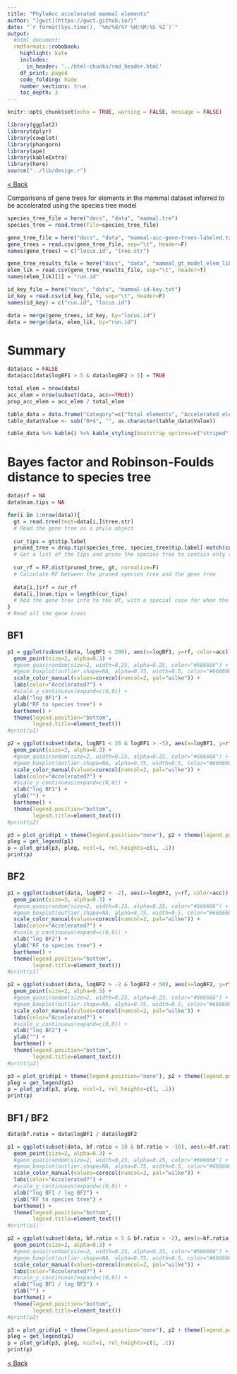 ```yaml
---
title: "PhyloAcc accelerated mammal elements"
author: "[gwct](https://gwct.github.io/)"
date: "`r format(Sys.time(), '%m/%d/%Y %H:%M:%S %Z')`"
output:
  #html_document:
  rmdformats::robobook:
    highlight: kate
    includes:
      in_header: '../html-chunks/rmd_header.html'
    df_print: paged
    code_folding: hide
    number_sections: true
    toc_depth: 3
---
```



```r
knitr::opts_chunk$set(echo = TRUE, warning = FALSE, message = FALSE)

library(ggplot2)
library(dplyr)
library(cowplot)
library(phangorn)
library(ape)
library(kableExtra)
library(here)
source("../lib/design.r")
```

[< Back ](index.html)

Comparisons of gene trees for elements in the mammal dataset inferred to be accelerated using the species tree model

```r
species_tree_file = here("docs", "data", "mammal.tre")
species_tree = read.tree(file=species_tree_file)

gene_tree_file = here("docs", "data", "mammal-acc-gene-trees-labeled.txt")
gene_trees = read.csv(gene_tree_file, sep="\t", header=F)
names(gene_trees) = c("locus.id", "tree.str")

gene_tree_results_file = here("docs", "data", "mammal_gt_model_elem_lik.txt")
elem_lik = read.csv(gene_tree_results_file, sep="\t", header=T)
names(elem_lik)[1] = "run.id"

id_key_file = here("docs", "data", "mammal-id-key.txt")
id_key = read.csv(id_key_file, sep="\t", header=F)
names(id_key) = c("run.id", "locus.id")

data = merge(gene_trees, id_key, by="locus.id")
data = merge(data, elem_lik, by="run.id")

```

# Summary

```r

data$acc = FALSE
data$acc[data$logBF1 > 5 & data$logBF2 > 5] = TRUE

total_elem = nrow(data)
acc_elem = nrow(subset(data, acc==TRUE))
prop_acc_elem = acc_elem / total_elem

table_data = data.frame("Category"=c("Total elements", "Accelerated elements", "Proportion accelerated"), "Value"=c(total_elem, acc_elem, signif(prop_acc_elem, 4)))
table_data$Value <- sub("0+$", "", as.character(table_data$Value))

table_data %>% kable() %>% kable_styling(bootstrap_options=c("striped", "condended", "responsive"), full_width=F)

```

# Bayes factor and Robinson-Foulds distance to species tree

```r
data$rf = NA
data$num.tips = NA

for(i in 1:nrow(data)){
  gt = read.tree(text=data[i,]$tree.str)
  # Read the gene tree as a phylo object
  
  cur_tips = gt$tip.label
  pruned_tree = drop.tip(species_tree, species_tree$tip.label[-match(cur_tips, species_tree$tip.label)])
  # Get a list of the tips and prune the species tree to contain only those tips
  
  cur_rf = RF.dist(pruned_tree, gt, normalize=F)
  # Calculate RF between the pruned species tree and the gene tree
  
  data[i,]$rf = cur_rf
  data[i,]$num.tips = length(cur_tips)
  # Add the gene tree info to the df, with a special case for when the RF is 0
}
# Read all the gene trees

```

## BF1

```r

p1 = ggplot(subset(data, logBF1 < 200), aes(x=logBF1, y=rf, color=acc)) +
  geom_point(size=2, alpha=0.3) +
  #geom_quasirandom(size=2, width=0.25, alpha=0.25, color="#666666") +
  #geom_boxplot(outlier.shape=NA, alpha=0.75, width=0.5, color="#666666") +
  scale_color_manual(values=corecol(numcol=2, pal="wilke")) +
  labs(color="Accelerated?") +
  #scale_y_continuous(expand=c(0,0)) +
  xlab("log BF1") +
  ylab("RF to species tree") +
  bartheme() +
  theme(legend.position="bottom",
        legend.title=element_text())
#print(p1)

p2 = ggplot(subset(data, logBF1 < 20 & logBF1 > -5), aes(x=logBF1, y=rf, color=acc)) +
  geom_point(size=2, alpha=0.3) +
  #geom_quasirandom(size=2, width=0.25, alpha=0.25, color="#666666") +
  #geom_boxplot(outlier.shape=NA, alpha=0.75, width=0.5, color="#666666") +
  scale_color_manual(values=corecol(numcol=2, pal="wilke")) +
  labs(color="Accelerated?") +
  #scale_y_continuous(expand=c(0,0)) +
  xlab("log BF1") +
  ylab("") +
  bartheme() +
  theme(legend.position="bottom",
        legend.title=element_text())
#print(p2)

p3 = plot_grid(p1 + theme(legend.position="none"), p2 + theme(legend.position="none"), ncol=2)
pleg = get_legend(p1)
p = plot_grid(p3, pleg, ncol=1, rel_heights=c(1, .1))
print(p)

```

## BF2

```r

p1 = ggplot(subset(data, logBF2 > -2), aes(x=logBF2, y=rf, color=acc)) +
  geom_point(size=2, alpha=0.3) +
  #geom_quasirandom(size=2, width=0.25, alpha=0.25, color="#666666") +
  #geom_boxplot(outlier.shape=NA, alpha=0.75, width=0.5, color="#666666") +
  scale_color_manual(values=corecol(numcol=2, pal="wilke")) +
  labs(color="Accelerated?") +
  #scale_y_continuous(expand=c(0,0)) +
  xlab("log BF2") +
  ylab("RF to species tree") +
  bartheme() +
  theme(legend.position="bottom",
        legend.title=element_text())
#print(p1)

p2 = ggplot(subset(data, logBF2 > -2 & logBF2 < 50), aes(x=logBF2, y=rf, color=acc)) +
  geom_point(size=2, alpha=0.3) +
  #geom_quasirandom(size=2, width=0.25, alpha=0.25, color="#666666") +
  #geom_boxplot(outlier.shape=NA, alpha=0.75, width=0.5, color="#666666") +
  scale_color_manual(values=corecol(numcol=2, pal="wilke")) +
  labs(color="Accelerated?") +
  #scale_y_continuous(expand=c(0,0)) +
  xlab("log BF2") +
  ylab("") +
  bartheme() +
  theme(legend.position="bottom",
        legend.title=element_text())
#print(p2)

p3 = plot_grid(p1 + theme(legend.position="none"), p2 + theme(legend.position="none"), ncol=2)
pleg = get_legend(p1)
p = plot_grid(p3, pleg, ncol=1, rel_heights=c(1, .1))
print(p)

```

## BF1 / BF2

```r

data$bf.ratio = data$logBF1 / data$logBF2

p1 = ggplot(subset(data, bf.ratio < 10 & bf.ratio > -10), aes(x=bf.ratio, y=rf, color=acc)) +
  geom_point(size=2, alpha=0.3) +
  #geom_quasirandom(size=2, width=0.25, alpha=0.25, color="#666666") +
  #geom_boxplot(outlier.shape=NA, alpha=0.75, width=0.5, color="#666666") +
  scale_color_manual(values=corecol(numcol=2, pal="wilke")) +
  labs(color="Accelerated?") +
  #scale_y_continuous(expand=c(0,0)) +
  xlab("log BF1 / log BF2") +
  ylab("RF to species tree") +
  bartheme() +
  theme(legend.position="bottom",
        legend.title=element_text())
#print(p1)

p2 = ggplot(subset(data, bf.ratio < 5 & bf.ratio > -2), aes(x=bf.ratio, y=rf, color=acc)) +
  geom_point(size=2, alpha=0.3) +
  #geom_quasirandom(size=2, width=0.25, alpha=0.25, color="#666666") +
  #geom_boxplot(outlier.shape=NA, alpha=0.75, width=0.5, color="#666666") +
  scale_color_manual(values=corecol(numcol=2, pal="wilke")) +
  labs(color="Accelerated?") +
  #scale_y_continuous(expand=c(0,0)) +
  xlab("log BF1 / log BF2") +
  ylab("") +
  bartheme() +
  theme(legend.position="bottom",
        legend.title=element_text())
#print(p2)

p3 = plot_grid(p1 + theme(legend.position="none"), p2 + theme(legend.position="none"), ncol=2)
pleg = get_legend(p1)
p = plot_grid(p3, pleg, ncol=1, rel_heights=c(1, .1))
print(p)

```


[< Back ](index.html)

















